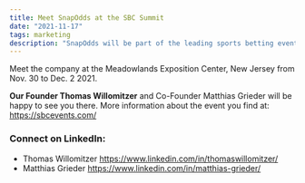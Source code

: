 ```yaml
---
title: Meet SnapOdds at the SBC Summit
date: "2021-11-17"
tags: marketing
description: "SnapOdds will be part of the leading sports betting event in North America."
---
```


Meet the company at the Meadowlands Exposition Center, New Jersey from Nov. 30 to Dec. 2 2021.

**Our Founder Thomas Willomitzer** and Co-Founder Matthias Grieder will be happy to see you there.
More information about the event you find at: <a href="https://sbcevents.com/sbc-summit-north-america/#about" target="_blank">https://sbcevents.com/</a>

### Connect on LinkedIn:
- Thomas Willomitzer <https://www.linkedin.com/in/thomaswillomitzer/>
- Matthias Grieder <https://www.linkedin.com/in/matthias-grieder/>
